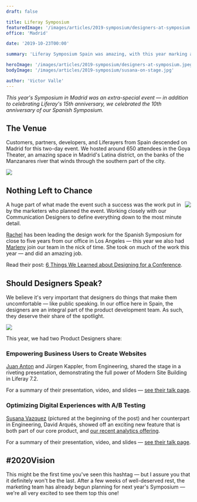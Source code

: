 ```yaml
---
draft: false

title: Liferay Symposium
featuredImage: '/images/articles/2019-symposium/designers-at-symposium.jpeg'
office: 'Madrid'

date: '2019-10-23T00:00'

summary: 'Liferay Symposium Spain was amazing, with this year marking an all-time high in attendance. Designers contributed in many ways — from the overall design of the event itself, to sharing workshops and talks.'

heroImage: '/images/articles/2019-symposium/designers-at-symposium.jpeg'
bodyImage: '/images/articles/2019-symposium/susana-on-stage.jpg'

author: 'Victor Valle'
---
```


_This year's Symposium in Madrid was an extra-special event &mdash; in addition to celebrating Liferay's 15th anniversary, we celebrated the 10th anniversary of our Spanish Symposium._

## The Venue

Customers, partners, developers, and Liferayers from Spain descended on Madrid for this two-day event. We hosted around 650 attendees in the Goya Theater, an amazing space in Madrid's Latina district, on the banks of the Manzanares river that winds through the southern part of the city.

<Image
	rounded
	dropShadow
	margin="2rem 0"
	src="/images/articles/2019-symposium/teatro-goya.jpg"
	caption="Built on the site of the former Quinta del Sordo — where Francisco de Goya lived in the early 1800's"
/>

## Nothing Left to Chance

<Image
	rounded
	dropshadow
	margin="0 0 0 2rem"
	src="/images/articles/2019-symposium/entrance.jpg"
	size="small"
	align="right"
/>

A huge part of what made the event such a success was the work put in by the marketers who planned the event. Working closely with our Communication Designers to define everything down to the most minute detail.

[Rachel](/team/yuan-rachel) has been leading the design work for the Spanish Symposium for close to five years from our office in Los Angeles &mdash; this year we also had [Marleny](/team/francisco-marleny) join our team in the nick of time. She took on much of the work this year &mdash; and did an amazing job.

Read their post: [6 Things We Learned about Designing for a Conference](/articles/2019/6-things-we-learned-about-designing-for-a-conference).

## Should Designers Speak?

We believe it's very important that designers do things that make them uncomfortable &mdash; like public speaking. In our office here in Spain, the designers are an integral part of the product development team. As such, they deserve their share of the spotlight.

<Image
	src="/images/articles/2019-symposium/juan-on-stage.jpg"
	rounded
	dropShadow
	margin="2rem 0"
	caption="Juan Anton, the son of the World’s Most Interesting Man"
/>

This year, we had two Product Designers share:

### Empowering Business Users to Create Websites

[Juan Anton](/team/anton-juan) and Jürgen Kappler, from Engineering, shared the stage in a riveting presentation, demonstrating the full power of Modern Site Building in Liferay 7.2.

For a summary of their presentation, video, and slides — [see their talk page](/articles/talks/empowering-business-users-to-create-websites/).

### Optimizing Digital Experiences with A/B Testing

[Susana Vazquez](/team/vazquez-susana) (pictured at the beginning of the post) and her counterpart in Engineering, David Arqués, showed off an exciting new feature that is both part of our core product, and [our recent analytics offering](/articles/2019/is-now-the-right-time-for-redesign/).

For a summary of their presentation, video, and slides — [see their talk page](/articles/talks/optimizing-digital-experiences-with-ab-testing/).

## #2020Vision

This might be the first time you've seen this hashtag &mdash; but I assure you that it definitely won't be the last. After a few weeks of well-deserved rest, the marketing team has already begun planning for next year's Symposium &mdash; we're all very excited to see them top this one!
